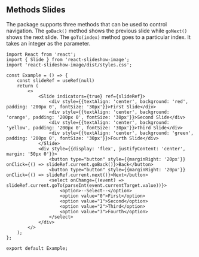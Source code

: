 
<Meta title="Examples/Methods34" component={Slide} />

## Methods Slides

The package supports three methods that can be used to control navigation. The `goBack()` method shows the previous slide while `goNext()` shows the next slide.
The `goTo(index)` method goes to a particular index. It takes an integer as the parameter.

```tsx
import React from 'react';
import { Slide } from 'react-slideshow-image';
import 'react-slideshow-image/dist/styles.css';

const Example = () => {
    const slideRef = useRef(null)
    return (
        <>
            <Slide indicators={true} ref={slideRef}>
                <div style={{textAlign: 'center', background: 'red', padding: '200px 0', fontSize: '30px'}}>First Slide</div>
                <div style={{textAlign: 'center', background: 'orange', padding: '200px 0', fontSize: '30px'}}>Second Slide</div>
                <div style={{textAlign: 'center', background: 'yellow', padding: '200px 0', fontSize: '30px'}}>Third Slide</div>
                <div style={{textAlign: 'center', background: 'green', padding: '200px 0', fontSize: '30px'}}>Fourth Slide</div>
            </Slide>
            <div style={{display: 'flex', justifyContent: 'center', margin: '50px 0'}}>
                <button type="button" style={{marginRight: '20px'}} onClick={() => slideRef.current.goBack()}>Back</button>
                <button type="button" style={{marginRight: '20px'}} onClick={() => slideRef.current.next()}>Next</button>
                <select onChange={(event) => slideRef.current.goTo(parseInt(event.currentTarget.value))}>
                    <option>--Select--</option>
                    <option value="0">First</option>
                    <option value="1">Second</option>
                    <option value="2">Third</option>
                    <option value="3">Fourth</option>
                </select>
            </div>
        </>
    );
};

export default Example;
```

<Canvas>
     <Story id='examples-methods--default' />
</Canvas>
